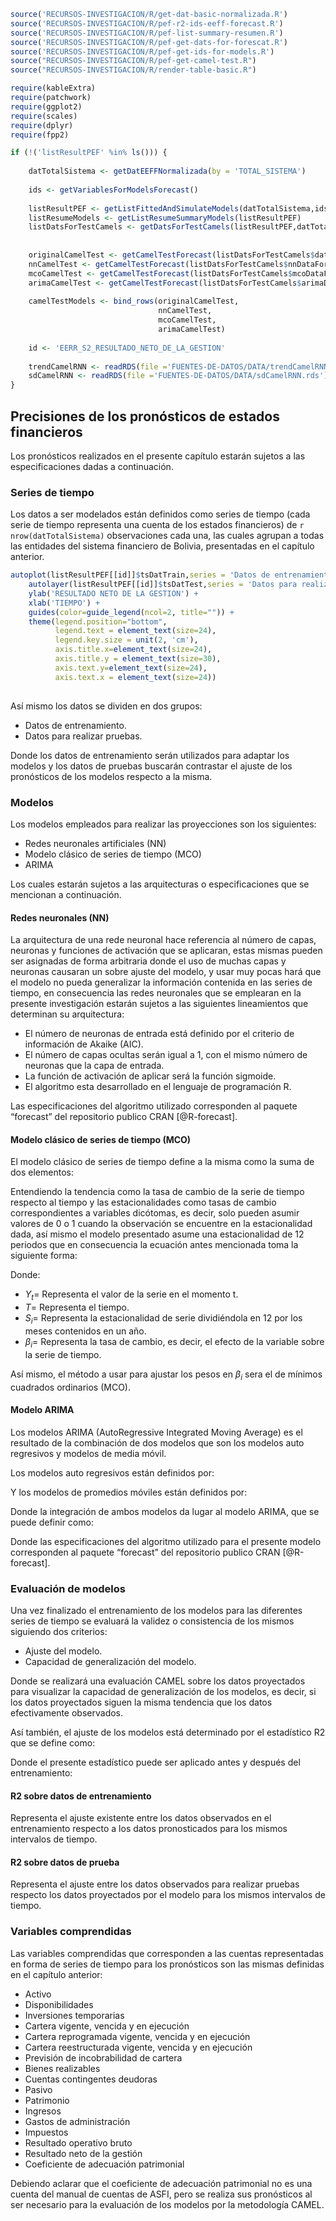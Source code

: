 
```r
source('RECURSOS-INVESTIGACION/R/get-dat-basic-normalizada.R')
source('RECURSOS-INVESTIGACION/R/pef-r2-ids-eeff-forecast.R')
source('RECURSOS-INVESTIGACION/R/pef-list-summary-resumen.R')
source('RECURSOS-INVESTIGACION/R/pef-get-dats-for-forescat.R')
source('RECURSOS-INVESTIGACION/R/pef-get-ids-for-models.R')
source("RECURSOS-INVESTIGACION/R/pef-get-camel-test.R")
source("RECURSOS-INVESTIGACION/R/render-table-basic.R")

require(kableExtra)
require(patchwork)
require(ggplot2)
require(scales)
require(dplyr)
require(fpp2)

if (!('listResultPEF' %in% ls())) {
    
    datTotalSistema <- getDatEEFFNormalizada(by = 'TOTAL_SISTEMA')
    
    ids <- getVariablesForModelsForecast()
    
    listResultPEF <- getListFittedAndSimulateModels(datTotalSistema,ids)
    listResumeModels <- getListResumeSummaryModels(listResultPEF)
    listDatsForTestCamels <- getDatsForTestCamels(listResultPEF,datTotalSistema,12,TRUE)
    
    
    originalCamelTest <- getCamelTestForecast(listDatsForTestCamels$datCuentas)
    nnCamelTest <- getCamelTestForecast(listDatsForTestCamels$nnDataForecastCuentas)
    mcoCamelTest <- getCamelTestForecast(listDatsForTestCamels$mcoDataForecastCuentas)
    arimaCamelTest <- getCamelTestForecast(listDatsForTestCamels$arimaDataForecastCuentas)
    
    camelTestModels <- bind_rows(originalCamelTest,
                                 nnCamelTest,
                                 mcoCamelTest,
                                 arimaCamelTest)
    
    id <- 'EERR_S2_RESULTADO_NETO_DE_LA_GESTION'
    
    trendCamelRNN <- readRDS(file ='FUENTES-DE-DATOS/DATA/trendCamelRNN.rds')
    sdCamelRNN <- readRDS(file ='FUENTES-DE-DATOS/DATA/sdCamelRNN.rds')
}

```

## Precisiones de los pronósticos de estados financieros

Los pronósticos realizados en el presente capítulo estarán sujetos a las especificaciones dadas a continuación.

### Series de tiempo

Los datos a ser modelados están definidos como series de tiempo (cada serie de tiempo representa una cuenta de los estados financieros) de `r nrow(datTotalSistema)` observaciones cada una, las cuales agrupan a todas las entidades del sistema financiero de Bolivia, presentadas en el capítulo anterior.

```{=latex}
\begin{figure}[h!]
```

```r
autoplot(listResultPEF[[id]]$tsDatTrain,series = 'Datos de entrenamiento') +
    autolayer(listResultPEF[[id]]$tsDatTest,series = 'Datos para realizar pruebas') +
    ylab('RESULTADO NETO DE LA GESTION') +
    xlab('TIEMPO') +
    guides(color=guide_legend(ncol=2, title="")) +
    theme(legend.position="bottom",
          legend.text = element_text(size=24),
          legend.key.size = unit(2, 'cm'),
          axis.title.x=element_text(size=24), 
          axis.title.y = element_text(size=30),
          axis.text.y=element_text(size=24),
          axis.text.x = element_text(size=24))
    
```

```{=latex}
\floatfoot{Fuente: Elaboración propia.}
\end{figure}
```

\newpage
Así mismo los datos se dividen en dos grupos:

- Datos de entrenamiento.
- Datos para realizar pruebas.

Donde los datos de entrenamiento serán utilizados para adaptar los modelos y los datos de pruebas buscarán contrastar el ajuste de los pronósticos de los modelos respecto a la misma.

### Modelos 

Los modelos empleados para realizar las proyecciones son los siguientes:

- Redes neuronales artificiales (NN)
- Modelo clásico de series de tiempo (MCO)
- ARIMA

Los cuales estarán sujetos a las arquitecturas o especificaciones que se mencionan a continuación.

#### Redes neuronales (NN)

<!-- https://github.com/cran/forecast/blob/master/R/nnetar.R -->

La arquitectura de una rede neuronal hace referencia al número de capas, neuronas y funciones de activación que se aplicaran, estas mismas pueden ser asignadas de forma arbitraria donde el uso de muchas capas y neuronas causaran un sobre ajuste del modelo, y usar muy pocas hará que el modelo no pueda generalizar la información contenida en las series de tiempo, en consecuencia las redes neuronales que se emplearan en la presente investigación estarán sujetos a las siguientes lineamientos que determinan su arquitectura:

- El número de neuronas de entrada está definido por el criterio de información de Akaike (AIC).
- El número de capas ocultas serán igual a 1, con el mismo número de neuronas que la capa de entrada.
- La función de activación de aplicar será la función sigmoide.
- El algoritmo esta desarrollado en el lenguaje de programación R.

Las especificaciones del algoritmo utilizado corresponden al paquete "forecast" del repositorio publico CRAN [@R-forecast].


#### Modelo clásico de series de tiempo (MCO)

<!-- https://github.com/cran/forecast/blob/master/R/lm.R -->

El modelo clásico de series de tiempo define a la misma como la suma de dos elementos:

\begin{equation}
\text{Serie De Tiempo} = \text{ Tendencia + Estacionalidad}
(\#eq:drnn-st)
\end{equation}


Entendiendo la tendencia como la tasa de cambio de la serie de tiempo respecto al tiempo y las estacionalidades como tasas de cambio correspondientes a variables dicótomas, es decir, solo pueden asumir valores de 0 o 1 cuando la observación se encuentre en la estacionalidad dada, así mismo el modelo presentado asume una estacionalidad de 12 periodos que en consecuencia la ecuación antes mencionada toma la siguiente forma:

\begin{equation}
Y_{t} = \beta_{0} + \beta_{1}{T_{t}} + \sum_{\substack{i=2\\j=2}}^{\substack{i=n\\ j=m}}{\beta_{i}{S_{j}}}
(\#eq:drnn-stY)
\end{equation}


Donde:

- $Y_{t} =$ Representa el valor de la serie en el momento t.
- $T =$ Representa el tiempo.
- $S_{i} =$ Representa la estacionalidad de serie dividiéndola en 12 por los meses contenidos en un año.
- $\beta_{i} =$ Representa la tasa de cambio, es decir, el efecto de la variable sobre la serie de tiempo.

Así mismo, el método a usar para ajustar los pesos en $\beta_{i}$ sera el de mínimos cuadrados ordinarios (MCO).

#### Modelo ARIMA

<!-- https://github.com/cran/forecast/blob/878f06ca38ae78337c242c034bc814eb38df9be9/R/newarima2.R -->

Los modelos ARIMA (AutoRegressive Integrated Moving Average) es el resultado de la combinación de dos modelos que son los modelos auto regresivos y modelos de media móvil.

Los modelos auto regresivos están definidos por:

\begin{equation}
y_{t} = c + \phi_{1}y_{t-1} + \phi_{2}y_{t-2} + \dots + \phi_{p}y_{t-p} + \varepsilon_{t}
(\#eq:drnn-stYarima)
\end{equation}

Y los modelos de promedios móviles están definidos por:

\begin{equation}
y_{t} = c + \varepsilon_t + \theta_{1}\varepsilon_{t-1} + \theta_{2}\varepsilon_{t-2} + \dots + \theta_{q}\varepsilon_{t-q}
(\#eq:drnn-stYarima2)
\end{equation}

Donde la integración de ambos modelos da lugar al modelo ARIMA, que se puede definir como:

\begin{equation}
y_{t} = c + \phi_{1}y_{t-1} + \cdots + \phi_{p}y_{t-p} + \theta_{1}\varepsilon_{t-1} + \cdots + \theta_{q}\varepsilon_{t-q} + \varepsilon_{t} 
(\#eq:drnn-stYarima3)
\end{equation}

Donde las especificaciones del algoritmo utilizado para el presente modelo corresponden al paquete "forecast" del repositorio publico CRAN [@R-forecast].


### Evaluación de modelos

Una vez finalizado el entrenamiento de los modelos para las diferentes series de tiempo se evaluará la validez o consistencia de los mismos siguiendo dos criterios:

- Ajuste del modelo.
- Capacidad de generalización del modelo.

Donde se realizará una evaluación CAMEL sobre los datos proyectados para visualizar la capacidad de generalización de los modelos, es decir, si los datos proyectados siguen la misma tendencia que los datos efectivamente observados.

Así también, el ajuste de los modelos está determinado por el estadístico R2 que se define como:

\begin{equation}
R2 = \left ( \frac{ \sum{[(x_{i}-\bar{x})-(y_{i}-\bar{y})]} } { \sqrt{ \sum{(x_{i}-\bar{x})^{2}} * \sum{(y_{i}-\bar{y})^{2}} } }  \right )^{2}
(\#eq:drnn-ajusteR2)
\end{equation}


Donde el presente estadístico puede ser aplicado antes y después del entrenamiento:

#### R2 sobre datos de entrenamiento

Representa el ajuste existente entre los datos observados en el entrenamiento respecto a los datos pronosticados para los mismos intervalos de tiempo.

#### R2 sobre datos de prueba

Representa el ajuste entre los datos observados para realizar pruebas respecto los datos proyectados por el modelo para los mismos intervalos de tiempo.


### Variables comprendidas

Las variables comprendidas que corresponden a las cuentas representadas en forma de series de tiempo para los pronósticos son las mismas definidas en el capítulo anterior:

- Activo
- Disponibilidades
- Inversiones temporarias
- Cartera vigente, vencida y en ejecución
- Cartera reprogramada vigente, vencida y en ejecución
- Cartera reestructurada vigente, vencida y en ejecución
- Previsión de incobrabilidad de cartera
- Bienes realizables
- Cuentas contingentes deudoras
- Pasivo
- Patrimonio
- Ingresos
- Gastos de administración
- Impuestos
- Resultado operativo bruto
- Resultado neto de la gestión
- Coeficiente de adecuación patrimonial

Debiendo aclarar que el coeficiente de adecuación patrimonial no es una cuenta del manual de cuentas de ASFI, pero se realiza sus pronósticos al ser necesario para la evaluación de los modelos por la metodología CAMEL.

